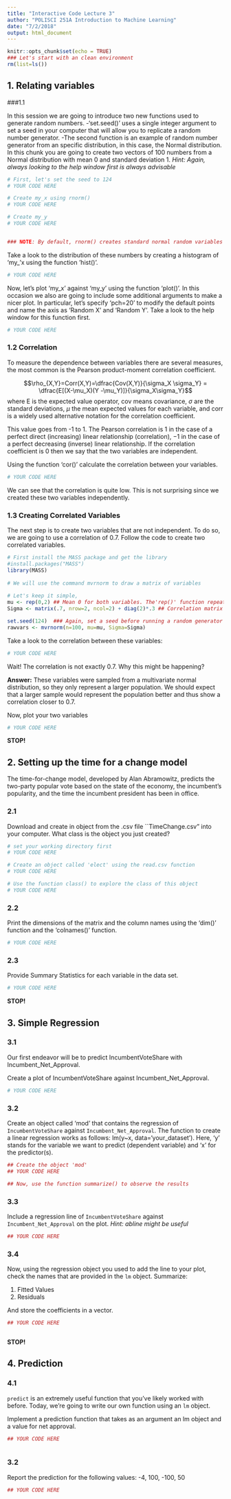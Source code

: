 ---
title: "Interactive Code Lecture 3"
author: "POLISCI 251A Introduction to Machine Learning"
date: "7/2/2018"
output: html_document
---

```{r setup, include=FALSE}
knitr::opts_chunk$set(echo = TRUE)
### Let's start with an clean environment
rm(list=ls())
```


## 1. Relating variables 

###1.1 

In this session we are going to introduce two new functions used to generate random numbers. 
-'set.seed()' uses a single integer argument to set a seed in your computer that will allow you to replicate a random number generator. 
-The second function is an example of random number generator from an specific distribution, in this case, the Normal distribution. 
In this chunk you are going to create two vectors of 100 numbers from a Normal distribution with mean 0 and standard deviation 1. *Hint: Again, always looking to the help window first is always advisable*

```{r}
# First, let's set the seed to 124
# YOUR CODE HERE

# Create my_x using rnorm()
# YOUR CODE HERE

# Create my_y
# YOUR CODE HERE


### NOTE: By default, rnorm() creates standard normal random variables with a mean of 0 and standard deviation of 1. However, the mean and standard deviation can be altered using the mean and sd arguments
```

Take a look to the distribution of these numbers by creating a histogram of 'my_'x using the function 'hist()'.

```{r}
# YOUR CODE HERE

```

Now, let's plot 'my_x' against 'my_y' using the function 'plot()'. In this occasion we also are going to include some additional arguments to make a nicer plot. In particular, let's specify 'pch=20' to modify the default points and  name the axis as 'Random X' and 'Random Y'. Take a look to the help window for this function first. 


```{r}
# YOUR CODE HERE

```

### 1.2 Correlation

To measure the dependence between variables there are several measures, the most common is the Pearson product-moment correlation coefficient. 

$$\rho_{X,Y}=Corr(X,Y)=\dfrac{Cov(X,Y)}{\sigma_X \sigma_Y} = \dfrac{E[(X-\mu_X)(Y -\mu_Y)]}{\sigma_X\sigma_Y}$$
where E is the expected value operator, cov means covariance, $\sigma$ are the standard deviations, $\mu$ the mean expected values for each variable, and corr is a widely used alternative notation for the correlation coefficient.

This value goes from -1 to 1. The Pearson correlation is 1 in the case of a perfect direct (increasing) linear relationship (correlation), −1 in the case of a perfect decreasing (inverse) linear relationship. If the correlation coefficient is 0 then we say that the two variables are independent. 


Using the function 'cor()' calculate the correlation between your variables. 

```{r}
# YOUR CODE HERE

```

We can see that the correlation is quite low. This is not surprising since we created these two variables independently. 

### 1.3 Creating Correlated Variables

The next step is to create two variables that are not independent. To do so, we are going to use a correlation of 0.7. Follow the code to create two correlated variables. 


```{r}
# First install the MASS package and get the library
#install.packages("MASS")
library(MASS)
 
# We will use the command mvrnorm to draw a matrix of variables
 
# Let's keep it simple, 
mu <- rep(0,2) ## Mean 0 for both variables. The'rep()' function repeats a number n times
Sigma <- matrix(.7, nrow=2, ncol=2) + diag(2)*.3 ## Correlation matrix

set.seed(124)  ### Again, set a seed before running a random generator
rawvars <- mvrnorm(n=100, mu=mu, Sigma=Sigma)

```

Take a look to the correlation between these variables:
```{r}
# YOUR CODE HERE

```

Wait! The correlation is not exactly 0.7. Why this might be happening?

**Answer:**
These variables were sampled from a multivariate normal distribution, so they only represent a larger population. We should expect that a larger sample would represent the population better and thus show a correlation closer to 0.7. 

Now, plot your two variables 

```{r}
# YOUR CODE HERE

```


**STOP!**


## 2. Setting up the time for a change model


The time-for-change model, developed by Alan Abramowitz, predicts the two-party popular vote based on the state of the economy, the incumbent’s popularity, and the time the incumbent president has been in office.

### 2.1

Download and create in object from the .csv file ``TimeChange.csv" into your computer. What class is the object you just created?

```{r}
# set your working directory first
# YOUR CODE HERE

# Create an object called 'elect' using the read.csv function
# YOUR CODE HERE

# Use the function class() to explore the class of this object
# YOUR CODE HERE

```

### 2.2

Print the dimensions of the matrix and the column names using the 'dim()' function and the 'colnames()' function.

```{r}
# YOUR CODE HERE

```

### 2.3

Provide Summary Statistics for each variable in the data set.

```{r}
# YOUR CODE HERE

```

**STOP!**


## 3. Simple Regression

### 3.1 

Our first endeavor will be to predict IncumbentVoteShare with Incumbent_Net_Approval.

Create a plot of IncumbentVoteShare against Incumbent_Net_Approval. 
```{r}
# YOUR CODE HERE
```

### 3.2

Create an object called 'mod' that contains the regression of `IncumbentVoteShare` against `Incumbent_Net_Approval`. The function to create a linear regression works as follows: lm(y~x, data='your_dataset'). Here, 'y' stands for the variable we want to predict (dependent variable) and 'x' for the predictor(s). 

```{r}
## Create the object 'mod' 
## YOUR CODE HERE

## Now, use the function summarize() to observe the results

```

### 3.3

Include a regression line of `IncumbentVoteShare` against `Incumbent_Net_Approval` on the plot. *Hint: abline might be useful*

```{r}
## YOUR CODE HERE

```

### 3.4 

Now, using the regression object you used to add the line to your plot, check the names that are provided in the `lm` object. Summarize:

1) Fitted Values
2) Residuals

And store the coefficients in a vector.

```{r}
## YOUR CODE HERE



```

**STOP!**

## 4. Prediction 

### 4.1

`predict` is an extremely useful function that you've likely worked with before. Today, we're going to write our own function using an `lm` object.

Implement a prediction function that takes as an argument an lm object and a value for net approval.

```{r}
## YOUR CODE HERE



```

### 3.2 

Report the prediction for the following values: -4, 100, -100, 50
 
```{r}
## YOUR CODE HERE

```





